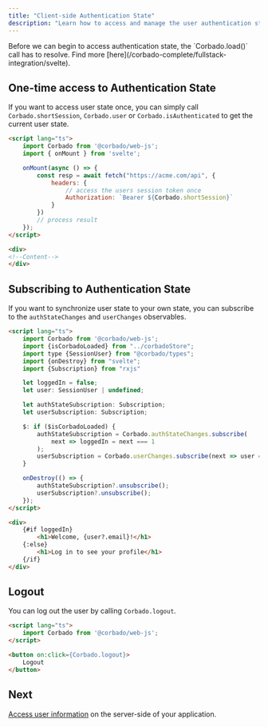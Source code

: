 ```yaml
---
title: "Client-side Authentication State"
description: "Learn how to access and manage the user authentication state on the client-side in your Svelte or SvelteKit application."
---
```


<Warning>
    Before we can begin to access authentication state, the `Corbado.load()` call has to resolve.
    Find more [here](/corbado-complete/fullstack-integration/svelte).
</Warning>

## One-time access to Authentication State

If you want to access user state once, you can simply call `Corbado.shortSession`,
`Corbado.user` or `Corbado.isAuthenticated` to get the current user state.

```html routes/+page.svelte
<script lang="ts">
    import Corbado from '@corbado/web-js';
    import { onMount } from 'svelte';

    onMount(async () => {
        const resp = await fetch("https://acme.com/api", {
            headers: {
                // access the users session token once
                Authorization: `Bearer ${Corbado.shortSession}`
            }
        })
        // process result
    });
</script>

<div>
<!--Content-->
</div>
```

## Subscribing to Authentication State

If you want to synchronize user state to your own state, you can subscribe to the `authStateChanges` and `userChanges` observables.

```html routes/+page.svelte
<script lang="ts">
    import Corbado from '@corbado/web-js';
    import {isCorbadoLoaded} from "../corbadoStore";
    import type {SessionUser} from "@corbado/types";
    import {onDestroy} from "svelte";
    import {Subscription} from "rxjs"

    let loggedIn = false;
    let user: SessionUser | undefined;

    let authStateSubscription: Subscription;
    let userSubscription: Subscription;

    $: if ($isCorbadoLoaded) {
        authStateSubscription = Corbado.authStateChanges.subscribe(
            next => loggedIn = next === 1
        );
        userSubscription = Corbado.userChanges.subscribe(next => user = next);
    }

    onDestroy(() => {
        authStateSubscription?.unsubscribe();
        userSubscription?.unsubscribe();
    });
</script>

<div>
    {#if loggedIn}
        <h1>Welcome, {user?.email}!</h1>
    {:else}
        <h1>Log in to see your profile</h1>
    {/if}
</div>
```

## Logout

You can log out the user by calling `Corbado.logout`.

```html routes/+page.svelte
<script lang="ts">
    import Corbado from '@corbado/web-js';
</script>

<button on:click={Corbado.logout}>
    Logout
</button>
```

## Next

[Access user information](/corbado-complete/fullstack-integration/svelte/authentication-state-server) on the server-side of your application.